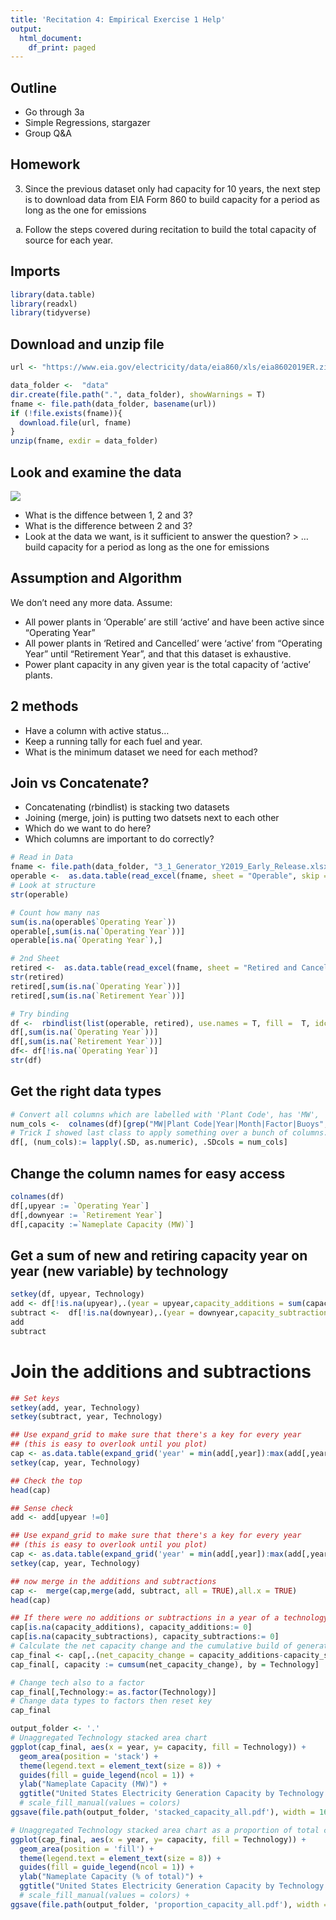 ```yaml
---
title: 'Recitation 4: Empirical Exercise 1 Help'
output:
  html_document:
    df_print: paged
---
```


## Outline

* Go through 3a
* Simple Regressions, stargazer
* Group Q&A

## Homework

3) Since the previous dataset only had capacity for 10 years, the next step is to download data from EIA Form 860 to build capacity for a period as long as the one for emissions

(a) Follow the steps covered during recitation to build the total capacity of source for each year.

## Imports

```r
library(data.table)
library(readxl)
library(tidyverse)
```


## Download and unzip file

```r
url <- "https://www.eia.gov/electricity/data/eia860/xls/eia8602019ER.zip"

data_folder <-  "data"
dir.create(file.path(".", data_folder), showWarnings = T)
fname <- file.path(data_folder, basename(url))
if (!file.exists(fname)){
  download.file(url, fname)
}
unzip(fname, exdir = data_folder)
```

## Look and examine the data
![](../img/eia860.png)

* What is the diffence between 1, 2 and 3?
* What is the difference between 2 and 3?
* Look at the data we want, is it sufficient to answer the question?
> ...build capacity for a period as long as the one for emissions

## Assumption and Algorithm

We don't need any more data. Assume:

 * All power plants in 'Operable' are still 'active' and have been active since "Operating Year"
 * All power plants in 'Retired and Cancelled' were 'active' from "Operating Year" until "Retirement Year", and that this dataset is exhaustive.
 * Power plant capacity in any given year is the total capacity of 'active' plants. 
 
## 2 methods
* Have a column with active status...
* Keep a running tally for each fuel and year. 
* What is the minimum dataset we need for each method?
  
## Join vs Concatenate?

* Concatenating (rbindlist) is stacking two datasets
* Joining (merge, join) is putting two datsets next to each other 
* Which do we want to do here?
* Which columns are important to do correctly?
```r

# Read in Data
fname <- file.path(data_folder, "3_1_Generator_Y2019_Early_Release.xlsx")
operable <-  as.data.table(read_excel(fname, sheet = "Operable", skip = 2, na = 'NA'))
# Look at structure
str(operable)

# Count how many nas
sum(is.na(operable$`Operating Year`))
operable[,sum(is.na(`Operating Year`))]
operable[is.na(`Operating Year`),]

# 2nd Sheet
retired <-  as.data.table(read_excel(fname, sheet = "Retired and Canceled", skip = 2, na = 'NA'))
str(retired)
retired[,sum(is.na(`Operating Year`))]
retired[,sum(is.na(`Retirement Year`))]

# Try binding
df <-  rbindlist(list(operable, retired), use.names = T, fill =  T, idcol = T)
df[,sum(is.na(`Operating Year`))]
df[,sum(is.na(`Retirement Year`))]
df<- df[!is.na(`Operating Year`)]
str(df)
```

## Get the right data types

```r
# Convert all columns which are labelled with 'Plant Code', has 'MW', 'Year', or 'Month' to numeric data type.
num_cols <-  colnames(df)[grep("MW|Plant Code|Year|Month|Factor|Buoys", colnames(df), ignore.case=T)]
# Trick I showed last class to apply something over a bunch of columns. See the alternative there if you don't understand this
df[, (num_cols):= lapply(.SD, as.numeric), .SDcols = num_cols]
```

## Change the column names for easy access
```r
colnames(df)
df[,upyear := `Operating Year`]
df[,downyear := `Retirement Year`]
df[,capacity :=`Nameplate Capacity (MW)`]
```


## Get a sum of new and retiring capacity year on year (new variable) by technology
```r
setkey(df, upyear, Technology)
add <- df[!is.na(upyear),.(year = upyear,capacity_additions = sum(capacity,na.rm = T)), by = .(upyear, Technology)]
subtract <-  df[!is.na(downyear),.(year = downyear,capacity_subtractions = sum(capacity,na.rm = T)), by = .(downyear, Technology)]
add
subtract
```

# Join the additions and subtractions
```r
## Set keys
setkey(add, year, Technology)
setkey(subtract, year, Technology)

## Use expand_grid to make sure that there's a key for every year
## (this is easy to overlook until you plot)
cap <- as.data.table(expand_grid('year' = min(add[,year]):max(add[,year]), 'Technology' = unique(add[,Technology])))
setkey(cap, year, Technology)

## Check the top
head(cap)

## Sense check
add <- add[upyear !=0]

## Use expand_grid to make sure that there's a key for every year
## (this is easy to overlook until you plot)
cap <- as.data.table(expand_grid('year' = min(add[,year]):max(add[,year]), 'Technology' = unique(add[,Technology])))
setkey(cap, year, Technology)

## now merge in the additions and subtractions
cap <-  merge(cap,merge(add, subtract, all = TRUE),all.x = TRUE)
head(cap)
```

```r
## If there were no additions or subtractions in a year of a technology, set to 0.
cap[is.na(capacity_additions), capacity_additions:= 0]
cap[is.na(capacity_subtractions), capacity_subtractions:= 0]
# Calculate the net capacity change and the cumulative build of generating capacity
cap_final <- cap[,.(net_capacity_change = capacity_additions-capacity_subtractions), by = key(cap)]
cap_final[, capacity := cumsum(net_capacity_change), by = Technology]
```

```r
# Change tech also to a factor
cap_final[,Technology:= as.factor(Technology)]
# Change data types to factors then reset key
cap_final
```

```r
output_folder <- '.'
# Unaggregated Technology stacked area chart
ggplot(cap_final, aes(x = year, y= capacity, fill = Technology)) +
  geom_area(position = 'stack') +
  theme(legend.text = element_text(size = 8)) +
  guides(fill = guide_legend(ncol = 1)) +
  ylab("Nameplate Capacity (MW)") +
  ggtitle("United States Electricity Generation Capacity by Technology and Year", subtitle = "source: EIA-860 data")
  # scale_fill_manual(values = colors)
ggsave(file.path(output_folder, 'stacked_capacity_all.pdf'), width = 16, height = 9)

# Unaggregated Technology stacked area chart as a proportion of total capacity
ggplot(cap_final, aes(x = year, y= capacity, fill = Technology)) +
  geom_area(position = 'fill') +
  theme(legend.text = element_text(size = 8)) +
  guides(fill = guide_legend(ncol = 1)) +
  ylab("Nameplate Capacity (% of total)") +
  ggtitle("United States Electricity Generation Capacity by Technology and Year", subtitle = "source: EIA-860 data")
  # scale_fill_manual(values = colors) +
ggsave(file.path(output_folder, 'proportion_capacity_all.pdf'), width = 16, height = 9)
```

